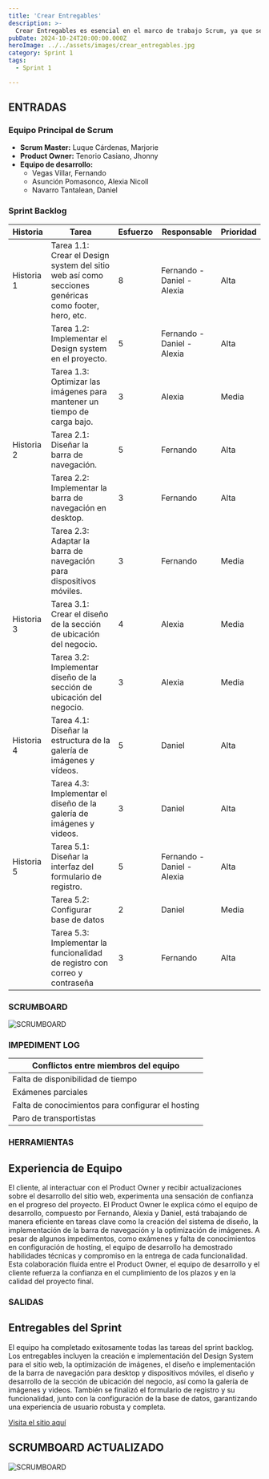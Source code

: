 ```yaml
---
title: 'Crear Entregables'
description: >-
  Crear Entregables es esencial en el marco de trabajo Scrum, ya que se enfoca en la producción de incrementos funcionales y listos para su entrega al final de cada sprint. Estos entregables son el resultado de las historias de usuario completadas y las tareas asociadas, proporcionando valor tangible al cliente y retroalimentación temprana para posibles ajustes en el siguiente sprint.
pubDate: 2024-10-24T20:00:00.000Z
heroImage: ../../assets/images/crear_entregables.jpg
category: Sprint 1
tags:
  - Sprint 1

---
```


## ENTRADAS

### Equipo Principal de Scrum

- **Scrum Master:** Luque Cárdenas, Marjorie
- **Product Owner:** Tenorio Casiano, Jhonny
- **Equipo de desarrollo:**
  <ul style={{ listStyleType: "circle", paddingLeft: "20px" }}>
    <li>Vegas Villar, Fernando</li>
    <li>Asunción Pomasonco, Alexia Nicoll</li>
    <li>Navarro Tantalean, Daniel</li>
  </ul>

### Sprint Backlog

| **Historia**  | **Tarea**                                                                                  | **Esfuerzo** | **Responsable**           | **Prioridad** |
|---------------|--------------------------------------------------------------------------------------------|--------------|---------------------------|---------------|
| Historia 1    | Tarea 1.1: Crear el Design system del sitio web así como secciones genéricas como footer, hero, etc. | 8            | Fernando - Daniel - Alexia | Alta          |
|               | Tarea 1.2: Implementar el Design system en el proyecto.                                     | 5            | Fernando - Daniel - Alexia | Alta          |
|               | Tarea 1.3: Optimizar las imágenes para mantener un tiempo de carga bajo.                    | 3            | Alexia                     | Media         |
| Historia 2    | Tarea 2.1: Diseñar la barra de navegación.                                                 | 5            | Fernando                   | Alta          |
|               | Tarea 2.2: Implementar la barra de navegación en desktop.                                  | 3            | Fernando                   | Alta          |
|               | Tarea 2.3: Adaptar la barra de navegación para dispositivos móviles.                       | 3            | Fernando                   | Media         |
| Historia 3    | Tarea 3.1: Crear el diseño de la sección de ubicación del negocio.                         | 4            | Alexia                     | Media         |
|               | Tarea 3.2: Implementar diseño de la sección de ubicación del negocio.                      | 3            | Alexia                     | Media         |
| Historia 4    | Tarea 4.1: Diseñar la estructura de la galería de imágenes y vídeos.                       | 5            | Daniel                     | Alta          |
|               | Tarea 4.3: Implementar el diseño de la galería de imágenes y videos.                       | 3            | Daniel                     | Alta          |
| Historia 5    | Tarea 5.1: Diseñar la interfaz del formulario de registro.                                 | 5            | Fernando - Daniel - Alexia | Alta          |
|               | Tarea 5.2: Configurar base de datos                                                        | 2            | Daniel                     | Media         |
|               | Tarea 5.3: Implementar la funcionalidad de registro con correo y contraseña                | 3            | Fernando                   | Alta          |

### SCRUMBOARD
![SCRUMBOARD](../../assets/images/SCRUMBOARD.jpeg)
### IMPEDIMENT LOG

| Conflictos entre miembros del equipo      |
|-------------------------------------------|
| Falta de disponibilidad de tiempo         |
| Exámenes parciales                        |
| Falta de conocimientos para configurar el hosting |
| Paro de transportistas                    |

### HERRAMIENTAS

## Experiencia de Equipo

El cliente, al interactuar con el Product Owner y recibir actualizaciones sobre el desarrollo del sitio web, experimenta una sensación de confianza en el progreso del proyecto. El Product Owner le explica cómo el equipo de desarrollo, compuesto por Fernando, Alexia y Daniel, está trabajando de manera eficiente en tareas clave como la creación del sistema de diseño, la implementación de la barra de navegación y la optimización de imágenes. A pesar de algunos impedimentos, como exámenes y falta de conocimientos en configuración de hosting, el equipo de desarrollo ha demostrado habilidades técnicas y compromiso en la entrega de cada funcionalidad. Esta colaboración fluida entre el Product Owner, el equipo de desarrollo y el cliente refuerza la confianza en el cumplimiento de los plazos y en la calidad del proyecto final.

### SALIDAS

## Entregables del Sprint

El equipo ha completado exitosamente todas las tareas del sprint backlog. Los entregables incluyen la creación e implementación del Design System para el sitio web, la optimización de imágenes, el diseño e implementación de la barra de navegación para desktop y dispositivos móviles, el diseño y desarrollo de la sección de ubicación del negocio, así como la galería de imágenes y videos. También se finalizó el formulario de registro y su funcionalidad, junto con la configuración de la base de datos, garantizando una experiencia de usuario robusta y completa.

[Visita el sitio aquí](https://lienzolima.com/home)

## SCRUMBOARD ACTUALIZADO
![SCRUMBOARD](../../assets/images/actualizado.jpeg)

